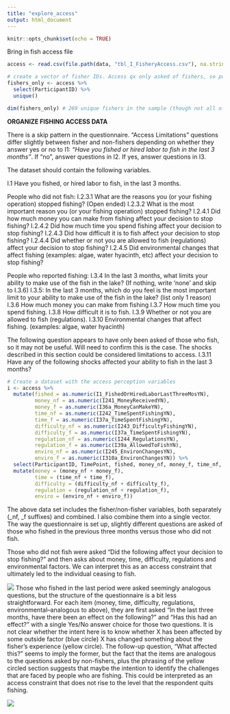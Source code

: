 ```yaml
---
title: "explore_access"
output: html_document
---
```


```r
knitr::opts_chunk$set(echo = TRUE)
```


Bring in fish access file

```r

access <- read.csv(file.path(data, "tbl_I_FisheryAccess.csv"), na.strings = c("", "NA"))

# create a vector of fisher IDs. Access qx only asked of fishers, so pulling from there.
fishers_only <- access %>% 
  select(ParticipantID) %>% 
  unique()

dim(fishers_only) # 269 unique fishers in the sample (though not all of them fished at all time periods)

```


**ORGANIZE FISHING ACCESS DATA**

There is a skip pattern in the questionnaire. 
"Access Limitations" questions differ slightly between fisher and non-fishers 
depending on whether they answer yes or no to I1: *"Have you fished or hired labor to fish in the last 3 months"*. 
If "no", answer questions in I2. If yes, answer questions in I3. 

The dataset should contain the following variables. 

I.1 Have you fished, or hired labor to fish, in the last 3 months. 

People who did not fish: 
I.2.3.1 What are the reasons you (or your fishing operation) stopped fishing? (Open ended)
I.2.3.2 What is the most important reason you (or your fishing operation) stopped fishing?
I.2.4.1 Did how much money you can make from fishing affect your decision to stop fishing?
I.2.4.2 Did how much time you spend fishing affect your decision to stop fishing?
I.2.4.3 Did how difficult it is to fish affect your decision to stop fishing?
I.2.4.4 Did whether or not you are allowed to fish (regulations) affect your decision to stop fishing?
I.2.4.5 Did environmental changes that affect fishing (examples: algae, water hyacinth, etc) affect your decision to stop fishing?

People who reported fishing: 
I.3.4 In the last 3 months, what limits your ability to make use of the fish in the lake? (If nothing, write ‘none’ and skip to I.3.6)
I.3.5: In the last 3 months, which do you feel is the most important limit to your ability to make use of the fish in the lake?
(list only 1 reason)
I.3.6 How much money you can make from fishing
I.3.7 How much time you spend fishing.
I.3.8 How difficult it is to fish. 
I.3.9 Whether or not you are allowed to fish (regulations). 
I.3.10 Environmental changes that affect fishing. (examples: algae, water hyacinth)

The following question appears to have only been asked of those who fish, so it may not be useful. Will need to confirm this is the case. The shocks described in this section could be considered limitations to access.
I.3.11 Have any of the following shocks affected your ability to fish in the last 3 months?  



```r
# Create a dataset with the access perception variables
i <- access %>% 
  mutate(fished = as.numeric(I1_FishedOrHiredLaborLastThreeMosYN),
         money_nf = as.numeric(I241_MoneyReceivedYN),
         money_f = as.numeric(I36a_MoneyCanMakeYN), 
         time_nf = as.numeric(I242_TimeSpentFishingYN),
         time_f = as.numeric(I37a_TimeSpentFishingYN),
         difficulty_nf = as.numeric(I243_DifficultyFishingYN),
         difficulty_f = as.numeric(I37a_TimeSpentFishingYN),
         regulation_nf = as.numeric(I244_RegulationsYN),
         regulation_f = as.numeric(I39a_AllowedToFishYN),
         enviro_nf = as.numeric(I245_EnvironChangesYN),
         enviro_f = as.numeric(I310a_EnvironChangesYN)) %>% 
  select(ParticipantID, TimePoint, fished, money_nf, money_f, time_nf, time_f, difficulty_nf, difficulty_f, regulation_nf, regulation_f, enviro_nf, enviro_f) %>% 
  mutate(money = (money_nf + money_f),
         time = (time_nf + time_f), 
         difficulty = (difficulty_nf + difficulty_f),
         regulation = (regulation_nf + regulation_f),
         enviro = (enviro_nf + enviro_f))

```

The above data set includes the fisher/non-fisher variables, both separately (_nf, _f suffixes) and combined. 
I also combine them into a single vector. The way the questionnaire is set up, slightly different questions are asked of those who fished in the previous three months versus those who did not fish. 

Those who did not fish were asked "Did the following affect your decision to stop fishing?" and then asks about money, time, difficulty, regulations and environmental factors. We can interpret this as an access constraint that ultimately led to the individual ceasing to fish.

![](../Notes/Access_perceptions_nonfisher.png)
Those who fished in the last period were asked seemingly analogous questions, but the structure of the questionnaire is a bit less straightforward. For each item (money, time, difficulty, regulations, environmental--analogous to above), they are first asked "In the last three months, have there been an effect on the following?" and "Has this had an effect?" with a single Yes/No answer choice for those two questions. It is not clear whether the intent here is to know whether X has been affected by some outside factor (blue circle) X has changed something about the fisher's experience (yellow circle). The follow-up question, "What affected this?" seems to imply the former, but the fact that the items are analogous to the questions asked by non-fishers, plus the phrasing of the yellow circled section suggests that maybe the intention to identify the challenges that are faced by people who are fishing. This could be interpreted as an access constraint that does not rise to the level that the respondent quits fishing.  

![](../Notes/Access_perceptions_fisher.png)


